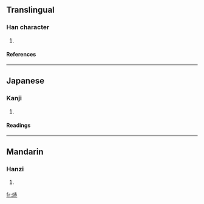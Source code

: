 ==Translingual==
===Han character===
{{Han char|rn=86|rad=火|as=07|sn=11|four=|canj=火土中金 (FGLC)}}
# {{defn|Han|sort=火07}}
====References====
{{Han ref|kx=0672.130|dkj=19068|dj=1080.280|hdz=32203.060|uh=7103|ud=28931}}

----
==Japanese==
===Kanji===
{{ja-kanji|grade=|rs=火07}}
# {{defn|Japanese}} 
====Readings====
{{ja-readings|on=[[かく]] (kaku), [[きゃく]] (kyaku), [[けき]] (keki)|kun=[[あかい]] (akai)}}

----
==Mandarin==
===Hanzi===
{{cmn-hanzi|pin=[[hè]] (he4)|wg=ho<sup>4</sup>}}
# {{defn|Mandarin}}

[[fr:焃]]